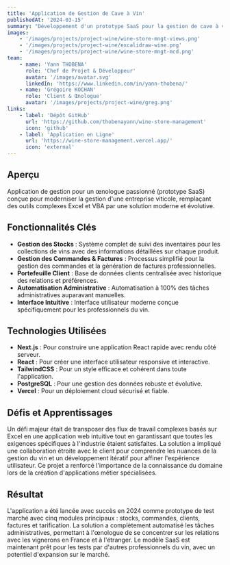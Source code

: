 ```yaml
---
title: 'Application de Gestion de Cave à Vin'
publishedAt: '2024-03-15'
summary: "Développement d'un prototype SaaS pour la gestion de cave à vin, automatisant les tâches administratives et simplifiant la gestion des stocks, commandes, factures et du portefeuille client pour les œnologues."
images:
    - '/images/projects/project-wine/wine-store-mngt-views.png'
    - '/images/projects/project-wine/excalidraw-wine.png'
    - '/images/projects/project-wine/wine-store-mngt-mcd.png'
team:
    - name: 'Yann THOBENA'
      role: 'Chef de Projet & Développeur'
      avatar: '/images/avatar.svg'
      linkedIn: 'https://www.linkedin.com/in/yann-thobena/'
    - name: 'Grégoire KOCHAN'
      role: 'Client & Œnologue'
      avatar: '/images/projects/project-wine/greg.png'
links:
    - label: 'Dépôt GitHub'
      url: 'https://github.com/thobenayann/wine-store-management'
      icon: 'github'
    - label: 'Application en Ligne'
      url: 'https://wine-store-management.vercel.app/'
      icon: 'external'
---
```


## Aperçu

Application de gestion pour un œnologue passionné (prototype SaaS) conçue pour moderniser la gestion d'une entreprise viticole, remplaçant des outils complexes Excel et VBA par une solution moderne et évolutive.

## Fonctionnalités Clés

-   **Gestion des Stocks** : Système complet de suivi des inventaires pour les collections de vins avec des informations détaillées sur chaque produit.
-   **Gestion des Commandes & Factures** : Processus simplifié pour la gestion des commandes et la génération de factures professionnelles.
-   **Portefeuille Client** : Base de données clients centralisée avec historique des relations et préférences.
-   **Automatisation Administrative** : Automatisation à 100% des tâches administratives auparavant manuelles.
-   **Interface Intuitive** : Interface utilisateur moderne conçue spécifiquement pour les professionnels du vin.

## Technologies Utilisées

-   **Next.js** : Pour construire une application React rapide avec rendu côté serveur.
-   **React** : Pour créer une interface utilisateur responsive et interactive.
-   **TailwindCSS** : Pour un style efficace et cohérent dans toute l'application.
-   **PostgreSQL** : Pour une gestion des données robuste et évolutive.
-   **Vercel** : Pour un déploiement cloud sécurisé et fiable.

## Défis et Apprentissages

Un défi majeur était de transposer des flux de travail complexes basés sur Excel en une application web intuitive tout en garantissant que toutes les exigences spécifiques à l'industrie étaient satisfaites. La solution a impliqué une collaboration étroite avec le client pour comprendre les nuances de la gestion du vin et un développement itératif pour affiner l'expérience utilisateur. Ce projet a renforcé l'importance de la connaissance du domaine lors de la création d'applications métier spécialisées.

## Résultat

L'application a été lancée avec succès en 2024 comme prototype de test marché avec cinq modules principaux : stocks, commandes, clients, factures et tarification. La solution a complètement automatisé les tâches administratives, permettant à l'œnologue de se concentrer sur les relations avec les vignerons en France et à l'étranger. Le modèle SaaS est maintenant prêt pour les tests par d'autres professionnels du vin, avec un potentiel d'expansion sur le marché.

